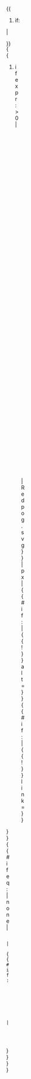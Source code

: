 <noinclude><!--
-====================================================================
-  Location_mark_label:  Show label on image from {Location_mark+}
-====================================================================
--
--></noinclude><includeonly>{{
#if:{{{x|}}}{{{y|}}}{{{x%|}}}{{{y%|}}}
| <div style="position: absolute; z-index: 2; height: 0; width: 0; margin: 0; padding: 0;
  top:  {{#if:{{{y%|}}}
        | {{{y%|}}}%;
        | {{#expr:{{ifempty|{{{width|}}}|220}} * {{{y|}}} e -3 round 0 }}px; }}
  left: {{#if:{{{x%|}}}
        | {{{x%|}}}%;
        | {{#expr:{{ifempty|{{{width|}}}|220}} * {{{x|}}} e -3 round 0 }}px; }} ">{{
#ifexpr: {{{mark_width|0}}} > 0 |
  <div style="position: relative; z-index: 3; 
  width: {{ifempty|{{{mark_width|}}}|8}}px;
  left: -{{#expr:{{ifempty|{{{mark_width|}}}|8}} / 2 round 2}}px;
  top:  -{{#expr:{{ifempty|{{{mark_width|}}}|8}} / 2 round 2}}px;"><!--
  -->[[File:{{ifempty|{{{mark|}}}|Red pog.svg}}|{{ifempty|{{{mark_width|}}}|8}}px|{{{label|}}}<!--
     -->{{#if:{{{alt|}}}{{{mark_alt|}}}{{{label|}}}|{{!}}alt={{ifempty|{{{alt|}}}|{{{mark_alt|}}}|{{{label|}}} }} }}<!--
     -->{{#if:{{{link|}}}{{{mark_link|}}}|{{!}}link={{ifempty|{{{mark_link|}}}|{{{link|}}} }} }}]]</div>
}}{{#ifeq:{{{position|}}}|none|
  | {{#if:{{{label|}}}    
    | <div style="position: relative; z-index: 4; font-size:{{{font_size|{{{size|90%}}}|}}}; line-height: {{{lheight|111%}}}; width: {{{lwidth|18em}}};
      {{#switch: {{{position|}}}
      | left   = top: -1.5em;  left: -6.5em; text-align: right;
      | right  = top: -1.5em;  left:  0.5em; text-align: left;
      | top    = top: -2.65em; left: -3em;   text-align: center;
      | bottom = top: -0.15em; left: -3em;   text-align: center;
      | #default = {{#ifexpr:({{ifempty|{{{x|}}}|0}}>700) or ({{ifempty|{{{x%|}}}|0}}>70)
        | top: -1.5em; left: -6.5em; text-align: right;
        | top: -1.5em; left:  0.5em; text-align: left;}}
      }}"><span style="padding:1px; color:{{{color|black}}}; {{#if:{{{background|{{{bg|}}} }}}|background-color: {{{background|{{{bg}}}|}}}; }}">{{{label|}}}</span></div>}}}}
</div>}}</includeonly><noinclude>
{{documentation|Template:Location_mark+/doc}}
<!--
   Please add categories and interwikis
   to the /doc sub-page, thanks
-->
</noinclude>
